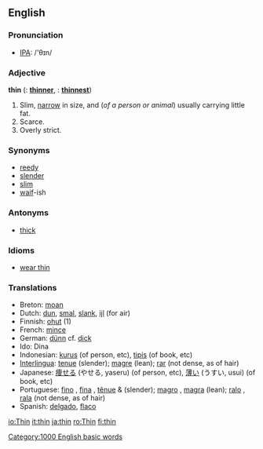 ==English==

===Pronunciation===
*[[w:IPA|IPA]]: /'θɪn/

===Adjective===
'''thin'''  ({{compar}}: '''[[thinner]]''', {{superl}}: '''[[thinnest]]''')

# Slim, [[narrow]] in size, and (''of a person or animal'') usually carrying little fat.
# Scarce.
# Overly strict.

===Synonyms===
*[[reedy]]
*[[slender]]
*[[slim]]
*[[waif]]-ish

===Antonyms===
*[[thick]]

===Idioms===
*[[wear thin]]

===Translations===

*Breton: [[moan]]
*Dutch: [[dun]], [[smal]], [[slank]], [[ijl]] (for air)
*Finnish: [[ohut]] (1)
*French: [[mince]]
*German: [[dünn]] cf. [[dick]]
*Ido: Dina
*Indonesian: [[kurus]] (of person, etc), [[tipis]] (of book, etc)
*[[Interlingua]]: [[tenue]] (slender); [[magre]] (lean); [[rar]] (not dense, as of hair)
*Japanese: [[痩せる]] (やせる, yaseru) (of person, etc), [[薄い]] (うすい, usui) (of book, etc)
*Portuguese: [[fino]] {{m}}, [[fina]] {{f}}, [[tênue]] {{m}} & {{f}} (slender); [[magro]] {{m}}, [[magra]] {{f}} (lean); [[ralo]] {{m}}, [[rala]] {{f}} (not dense, as of hair)
*Spanish: [[delgado]], [[flaco]]

[[Category:1000 English basic words]]

[[io:Thin]]
[[it:thin]]
[[ja:thin]]
[[ro:Thin]]
[[fi:thin]]